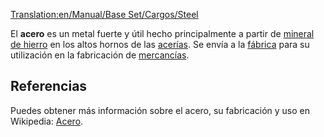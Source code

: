 [[Translation:en/Manual/Base Set/Cargos/Steel]]

{{es/Manual/Base Set/Cargos/Carga| carga  = Acero
| imagen = en/Manual/Base Set/Cargos/Steel.png
| producida = [[es/Manual/Base Set/Industries/Acería|Acería]]
| aceptada  = [[es/Manual/Base Set/Industries/Fábrica|Fábrica]]
}}
El '''acero''' es un metal fuerte y útil hecho principalmente a partir de [[es/Manual/Base Set/Cargos/Mineral de hierro|mineral de hierro]] en los altos hornos de las [[es/Manual/Base Set/Industries/Acería|acerías]]. Se envía a la [[es/Manual/Base Set/Industries/Fábrica|fábrica]] para su utilización en la fabricación de [[es/Manual/Base Set/Cargos/Mercancías|mercancías]].

==Referencias==
Puedes obtener más información sobre el acero, su fabricación y uso en Wikipedia: [https://www.wikipedia.org/wiki/es:acero Acero].